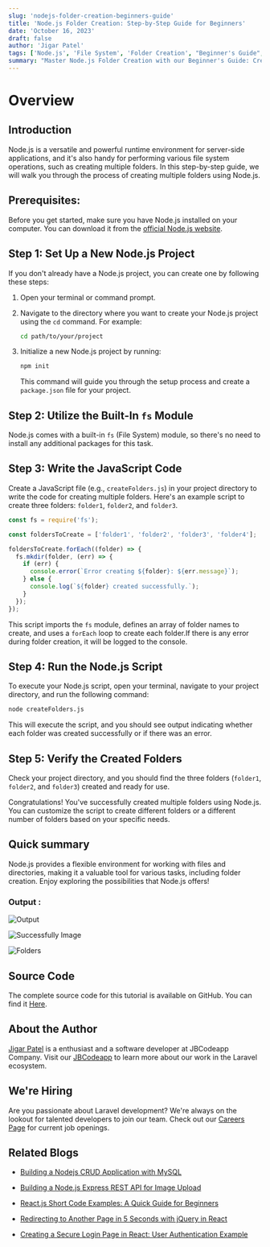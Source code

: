 ```yaml
---
slug: 'nodejs-folder-creation-beginners-guide'
title: 'Node.js Folder Creation: Step-by-Step Guide for Beginners'
date: 'October 16, 2023'
draft: false
author: 'Jigar Patel'
tags: ['Node.js', 'File System', 'Folder Creation', "Beginner's Guide", 'JavaScript', 'Programming']
summary: "Master Node.js Folder Creation with our Beginner's Guide: Create, Customize, and Manage Folders Effortlessly."
---
```


# Overview

<TOCInline
  toc={props.toc}
  exclude="Overview"
  toHeading={2}
  defaultimage="nodejs-folder-creation-beginners-guide"
/>

## Introduction

Node.js is a versatile and powerful runtime environment for server-side applications, and it's also handy for performing various file system operations, such as creating multiple folders. In this step-by-step guide, we will walk you through the process of creating multiple folders using Node.js.

## **Prerequisites:**

Before you get started, make sure you have Node.js installed on your computer. You can download it from the [official Node.js website](https://nodejs.org/).

## **Step 1: Set Up a New Node.js Project**

If you don't already have a Node.js project, you can create one by following these steps:

1. Open your terminal or command prompt.

2. Navigate to the directory where you want to create your Node.js project using the `cd` command. For example:

   ```bash
   cd path/to/your/project
   ```

3. Initialize a new Node.js project by running:

   ```bash
   npm init
   ```

   This command will guide you through the setup process and create a `package.json` file for your project.

## **Step 2: Utilize the Built-In `fs` Module**

Node.js comes with a built-in `fs` (File System) module, so there's no need to install any additional packages for this task.

## **Step 3: Write the JavaScript Code**

Create a JavaScript file (e.g., `createFolders.js`) in your project directory to write the code for creating multiple folders. Here's an example script to create three folders: `folder1`, `folder2`, and `folder3`.

```javascript
const fs = require('fs');

const foldersToCreate = ['folder1', 'folder2', 'folder3', 'folder4'];

foldersToCreate.forEach((folder) => {
  fs.mkdir(folder, (err) => {
    if (err) {
      console.error(`Error creating ${folder}: ${err.message}`);
    } else {
      console.log(`${folder} created successfully.`);
    }
  });
});
```

This script imports the `fs` module, defines an array of folder names to create, and uses a `forEach` loop to create each folder.If there is any error during folder creation, it will be logged to the console.

## **Step 4: Run the Node.js Script**

To execute your Node.js script, open your terminal, navigate to your project directory, and run the following command:

```bash
node createFolders.js
```

This will execute the script, and you should see output indicating whether each folder was created successfully or if there was an error.

## **Step 5: Verify the Created Folders**

Check your project directory, and you should find the three folders (`folder1`, `folder2`, and `folder3`) created and ready for use.

Congratulations! You've successfully created multiple folders using Node.js. You can customize the script to create different folders or a different number of folders based on your specific needs.

## Quick summary

Node.js provides a flexible environment for working with files and directories, making it a valuable tool for various tasks, including folder creation. Enjoy exploring the possibilities that Node.js offers!

### Output :

![Output](/static/blog/nodejs-folder-creation-beginners-guide/image.png)

![Successfully Image](/static/blog/nodejs-folder-creation-beginners-guide/image-1.png)

![Folders](/static/blog/nodejs-folder-creation-beginners-guide/image-2.png)

## Source Code

The complete source code for this tutorial is available on GitHub. You can find it [Here](https://github.com/jbcodeapp/Blogs/tree/main/nodejs-folder-creation-beginners-guide).

## About the Author

[Jigar Patel](https://expertlaravel.com) is a
enthusiast and a software developer at JBCodeapp Company. Visit our [JBCodeapp](https://jbcodeapp.com) to learn more about our work in the Laravel ecosystem.

## We're Hiring

Are you passionate about Laravel development? We're always on the lookout for talented developers to join our team. Check out our [Careers Page](https://jbcodeapp.com/career) for current job openings.

## Related Blogs

- [Building a Nodejs CRUD Application with MySQL](building-a-nodejs-crud-with-mysql)

- [Building a Node.js Express REST API for Image Upload](building-a-nodejs-express-rest-api-for-image-upload)

- [React.js Short Code Examples: A Quick Guide for Beginners](reactjs-beginner-friendly-code-examples)

- [Redirecting to Another Page in 5 Seconds with jQuery in React](redirecting-another-page-5-seconds-jquery-in-react)

- [Creating a Secure Login Page in React: User Authentication Example](secure-login-react-user-authentication)
